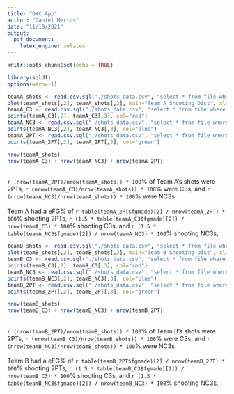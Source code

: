```yaml
---
title: "OKC App"
author: "Daniel Mertus"
date: "11/18/2021"
output: 
  pdf_document:
    latex_engine: xelatex
---
```


```r
knitr::opts_chunk$set(echo = TRUE)

```

```r
library(sqldf)
options(warn=-1)
```

```r
teamA_shots <- read.csv.sql("./shots_data.csv", "select * from file where team = 'Team A' ")
plot(teamA_shots[,2], teamA_shots[,3], main="Team A Shooting Dist", xlab="", ylab="")
teamA_C3 <- read.csv.sql("./shots_data.csv", "select * from file where team = 'Team A' and y <= 7.8 and (x >= 22 or x <= -22)")
points(teamA_C3[,2], teamA_C3[,3], col="red")
teamA_NC3 <- read.csv.sql("./shots_data.csv", "select * from file where team = 'Team A' and y > 7.8 and POWER(POWER(x,2) + POWER(y,2), 0.5) >= 23.75 ")
points(teamA_NC3[,2], teamA_NC3[,3], col="blue")
teamA_2PT <- read.csv.sql("./shots_data.csv", "select * from file where team = 'Team A' and ((y <= 7.8 and (x < 22 and x > -22)) or (y > 7.8 and POWER(POWER(x,2) + POWER(y,2), 0.5) < 23.75)) ")
points(teamA_2PT[,2], teamA_2PT[,3], col="green")

nrow(teamA_shots) 
nrow(teamA_C3) + nrow(teamA_NC3) + nrow(teamA_2PT)

```
\
`r (nrow(teamA_2PT)/nrow(teamA_shots)) * 100`% of Team A's shots were 2PTs, `r (nrow(teamA_C3)/nrow(teamA_shots)) * 100`% were C3s, and `r (nrow(teamA_NC3)/nrow(teamA_shots)) * 100`% were NC3s\
\
Team A had a eFG% of `r table(teamA_2PT$fgmade)[2] / nrow(teamA_2PT) * 100`% shooting 2PTs, `r (1.5 * table(teamA_C3$fgmade)[2]) / nrow(teamA_C3) * 100`% shooting C3s, and `r (1.5 * table(teamA_NC3$fgmade)[2]) / nrow(teamA_NC3) * 100`% shooting NC3s,\
```r
teamB_shots <- read.csv.sql("./shots_data.csv", "select * from file where team = 'Team B' ")
plot(teamB_shots[,2], teamB_shots[,3], main="Team B Shooting Dist", xlab="", ylab="")
teamB_C3 <- read.csv.sql("./shots_data.csv", "select * from file where team = 'Team B' and y <= 7.8 and (x >= 22 or x <= -22)")
points(teamB_C3[,2], teamB_C3[,3], col="red")
teamB_NC3 <- read.csv.sql("./shots_data.csv", "select * from file where team = 'Team B' and y > 7.8 and POWER(POWER(x,2) + POWER(y,2), 0.5) >= 23.75 ")
points(teamB_NC3[,2], teamB_NC3[,3], col="blue")
teamB_2PT <- read.csv.sql("./shots_data.csv", "select * from file where team = 'Team B' and ((y <= 7.8 and (x < 22 and x > -22)) or (y > 7.8 and POWER(POWER(x,2) + POWER(y,2), 0.5) < 23.75)) ")
points(teamB_2PT[,2], teamB_2PT[,3], col="green")

nrow(teamB_shots) 
nrow(teamB_C3) + nrow(teamB_NC3) + nrow(teamB_2PT)

```
\
`r (nrow(teamB_2PT)/nrow(teamB_shots)) * 100`% of Team B's shots were 2PTs, `r (nrow(teamB_C3)/nrow(teamB_shots)) * 100`% were C3s, and `r (nrow(teamB_NC3)/nrow(teamB_shots)) * 100`% were NC3s\
\
Team B had a eFG% of `r table(teamB_2PT$fgmade)[2] / nrow(teamB_2PT) * 100`% shooting 2PTs, `r (1.5 * table(teamB_C3$fgmade)[2]) / nrow(teamB_C3) * 100`% shooting C3s, and `r (1.5 * table(teamB_NC3$fgmade)[2]) / nrow(teamB_NC3) * 100`% shooting NC3s,\


